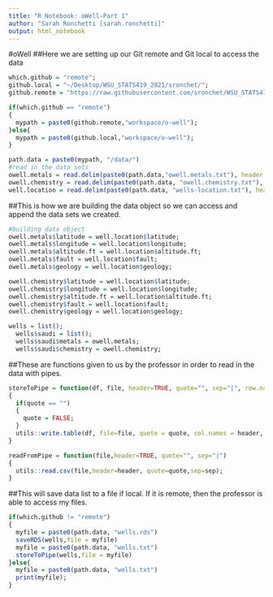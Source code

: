 ```yaml
---
title: "R Notebook: oWell-Part 1"
author: "Sarah Ronchetti [sarah.ronchetti]"
output: html_notebook
---
```


#oWell 
##Here we are setting up our Git remote and Git local to access the data 
```r
which.github = "remote";
github.local = "~/Desktop/WSU_STATS419_2021/sronchet/";
github.remote = "https://raw.githubusercontent.com/sronchet/WSU_STATS419_2021/main/sronchet/";

if(which.github == "remote")
{
  mypath = paste0(github.remote,"workspace/o-well");
}else{
  mypath = paste0(github.local,"workspace/o-well");
}

```


```r
path.data = paste0(mypath, "/data/")
#read in the data sets 
owell.metals = read.delim(paste0(path.data,"owell.metals.txt"), header = TRUE, sep="|");
owell.chemistry = read.delim(paste0(path.data, "owell.chemistry.txt"), header = TRUE, sep="|");
well.location = read.delim(paste0(path.data, "wells-location.txt"), header= TRUE, sep = "|");
```

##This is how we are building the data object so we can access and append the data sets we created.
```r
#building data object
owell.metals$latitude = well.location$latitude;
owell.metals$longitude = well.location$longitude;
owell.metals$altitude.ft = well.location$altitude.ft;
owell.metals$fault = well.location$fault;
owell.metals$geology = well.location$geology;

owell.chemistry$latitude = well.location$latitude;
owell.chemistry$longitude = well.location$longitude;
owell.chemistry$altitude.ft = well.location$altitude.ft;
owell.chemistry$fault = well.location$fault;
owell.chemistry$geology = well.location$geology;

wells = list(); 
  wells$saudi = list(); 
  wells$saudi$metals = owell.metals;
  wells$saudi$chemistry = owell.chemistry;

```

##These are functions given to us by the professor in order to read in the data with pipes. 
```r
storeToPipe = function(df, file, header=TRUE, quote="", sep="|", row.names = FALSE)
{
  if(quote == "")
  {
    quote = FALSE;
  }
  utils::write.table(df, file=file, quote = quote, col.names = header, row.name = row.names, sep = sep);
}

readFromPipe = function(file,header=TRUE, quote="", sep="|")
{
  utils::read.csv(file,header=header, quote=quote,sep=sep);
}

```

##This will save data list to a file if local. If it is remote, then the professor is able to access my files.

```r
if(which.github != "remote")
{
  myfile = paste0(path.data, "wells.rds")
  saveRDS(wells,file = myfile)
  myfile = paste0(path.data, "wells.txt")
  storeToPipe(wells,file = myfile)
}else{
  myfile = paste0(path.data, "wells.txt")
  print(myfile);
}

```












